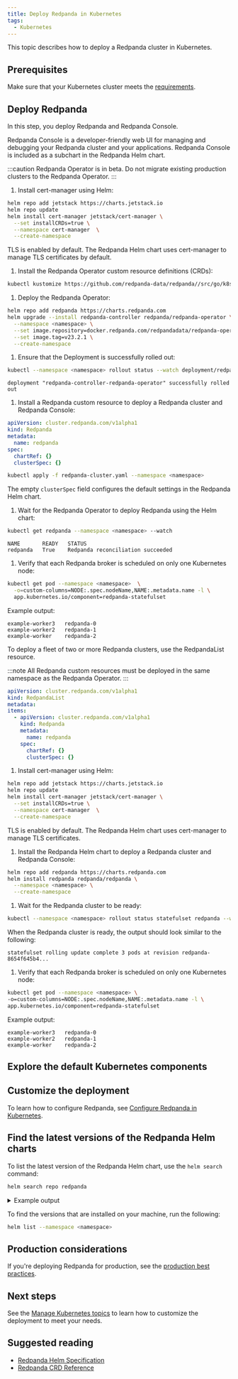 ```yaml
---
title: Deploy Redpanda in Kubernetes
tags:
  - Kubernetes
---
```


<head>
    <meta name="title" content="Deploy Redpanda using only the Helm Chart or with the Redpanda Operator | Redpanda Docs"/>
    <meta name="description" content="Deploy a Redpanda cluster in Kubernetes."/>
    <link rel="canonical" href="https://docs.redpanda.com/docs/deploy/deployment-option/self-hosted/kubernetes/kubernetes-deploy/" />
</head>


This topic describes how to deploy a Redpanda cluster in Kubernetes.

## Prerequisites

Make sure that your Kubernetes cluster meets the [requirements](../kubernetes-cluster-requirements).

## Deploy Redpanda

In this step, you deploy Redpanda and Redpanda Console.

Redpanda Console is a developer-friendly web UI for managing and debugging your Redpanda cluster and your applications. Redpanda Console is included as a subchart in the Redpanda Helm chart.

<Tabs groupId="kubernetes-tool">
<TabItem value="operator" label="Helm + Operator">

:::caution
Redpanda Operator is in beta. Do not migrate existing production clusters to the Redpanda Operator.
:::

1. Install cert-manager using Helm:

  ```bash
  helm repo add jetstack https://charts.jetstack.io
  helm repo update
  helm install cert-manager jetstack/cert-manager \
    --set installCRDs=true \
    --namespace cert-manager  \
    --create-namespace
  ```

  TLS is enabled by default. The Redpanda Helm chart uses cert-manager to manage TLS certificates by default.

1. Install the Redpanda Operator custom resource definitions (CRDs):

  ```bash
  kubectl kustomize https://github.com/redpanda-data/redpanda//src/go/k8s/config/crd | kubectl apply -f -
  ```

1. Deploy the Redpanda Operator:

  ```bash
  helm repo add redpanda https://charts.redpanda.com
  helm upgrade --install redpanda-controller redpanda/redpanda-operator \
    --namespace <namespace> \
    --set image.repository=docker.redpanda.com/redpandadata/redpanda-operator \
    --set image.tag=v23.2.1 \
    --create-namespace
  ```

1. Ensure that the Deployment is successfully rolled out:

  ```bash
  kubectl --namespace <namespace> rollout status --watch deployment/redpanda-controller-redpanda-operator
  ```

  ```text-no-copy
  deployment "redpanda-controller-redpanda-operator" successfully rolled out
  ```

1. Install a Redpanda custom resource to deploy a Redpanda cluster and Redpanda Console:

  ```yaml title="redpanda-cluster.yaml"
  apiVersion: cluster.redpanda.com/v1alpha1
  kind: Redpanda
  metadata:
    name: redpanda
  spec:
    chartRef: {}
    clusterSpec: {}
  ```

  ```bash
  kubectl apply -f redpanda-cluster.yaml --namespace <namespace>
  ```

  The empty `clusterSpec` field configures the default settings in the Redpanda Helm chart.

1. Wait for the Redpanda Operator to deploy Redpanda using the Helm chart:

  ```bash
  kubectl get redpanda --namespace <namespace> --watch
  ```

  ```text-no-copy
  NAME       READY   STATUS
  redpanda   True    Redpanda reconciliation succeeded
  ```

1. Verify that each Redpanda broker is scheduled on only one Kubernetes node:

  ```bash
  kubectl get pod --namespace <namespace>  \
    -o=custom-columns=NODE:.spec.nodeName,NAME:.metadata.name -l \
    app.kubernetes.io/component=redpanda-statefulset
  ```

  Example output:

  ```text-no-copy
  example-worker3   redpanda-0
  example-worker2   redpanda-1
  example-worker    redpanda-2
  ```

To deploy a fleet of two or more Redpanda clusters, use the RedpandaList resource.

:::note
All Redpanda custom resources must be deployed in the same namespace as the Redpanda Operator.
:::

```yaml
apiVersion: cluster.redpanda.com/v1alpha1
kind: RedpandaList
metadata:
items:
  - apiVersion: cluster.redpanda.com/v1alpha1
    kind: Redpanda
    metadata:
      name: redpanda
    spec:
      chartRef: {}
      clusterSpec: {}
```

</TabItem>
<TabItem value="helm" label="Helm">

1. Install cert-manager using Helm:

  ```bash
  helm repo add jetstack https://charts.jetstack.io
  helm repo update
  helm install cert-manager jetstack/cert-manager \
    --set installCRDs=true \
    --namespace cert-manager  \
    --create-namespace
  ```

  TLS is enabled by default. The Redpanda Helm chart uses cert-manager to manage TLS certificates.

1. Install the Redpanda Helm chart to deploy a Redpanda cluster and Redpanda Console:

  ```bash
  helm repo add redpanda https://charts.redpanda.com
  helm install redpanda redpanda/redpanda \
    --namespace <namespace> \
    --create-namespace
  ```

1. Wait for the Redpanda cluster to be ready:

  ```bash
  kubectl --namespace <namespace> rollout status statefulset redpanda --watch
  ```

  When the Redpanda cluster is ready, the output should look similar to the following:

  ```
  statefulset rolling update complete 3 pods at revision redpanda-8654f645b4...
  ```

1. Verify that each Redpanda broker is scheduled on only one Kubernetes node:

  ```bash
  kubectl get pod --namespace <namespace> \
  -o=custom-columns=NODE:.spec.nodeName,NAME:.metadata.name -l \
  app.kubernetes.io/component=redpanda-statefulset
  ```

  Example output:

  ```text-no-copy
  example-worker3   redpanda-0
  example-worker2   redpanda-1
  example-worker    redpanda-2
  ```

</TabItem>
</Tabs>

## Explore the default Kubernetes components

<DefaultComponents/>

## Customize the deployment

To learn how to configure Redpanda, see [Configure Redpanda in Kubernetes](../../../../../manage/kubernetes/configure-helm-chart).

## Find the latest versions of the Redpanda Helm charts

To list the latest version of the Redpanda Helm chart, use the `helm search` command:

```bash
helm search repo redpanda
```

<details>
<summary>
Example output
</summary>

```
NAME             	CHART VERSION	APP VERSION	DESCRIPTION
redpanda/redpanda	2.4.0        	v22.3.9    	Redpanda is the real-time engine for modern apps.
redpanda/console 	0.3.3        	v2.0.2     	Helm chart to deploy Redpanda Console.
```

</details>

To find the versions that are installed on your machine, run the following:

```bash
helm list --namespace <namespace>
```

## Production considerations

If you're deploying Redpanda for production, see the [production best practices](../kubernetes-best-practices).

## Next steps

See the [Manage Kubernetes topics](../../../../../manage/kubernetes) to learn how to customize the deployment to meet your needs.

## Suggested reading

- [Redpanda Helm Specification](../../../../../reference/redpanda-helm-spec)
- [Redpanda CRD Reference](../../../../../reference/crd)


